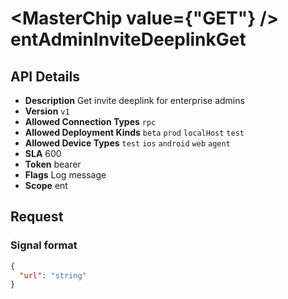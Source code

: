 
# <MasterChip value={"GET"} /> entAdminInviteDeeplinkGet

## API Details

- **Description** Get invite deeplink for enterprise admins
- **Version** `v1`
- **Allowed Connection Types** `rpc` 
- **Allowed Deployment Kinds** `beta` `prod` `localHost` `test` 
- **Allowed Device Types** `test` `ios` `android` `web` `agent` 
- **SLA** 600
- **Token** bearer
- **Flags** Log message
- **Scope** ent


## Request

### Signal format

```json
{
  "url": "string"
}
```

